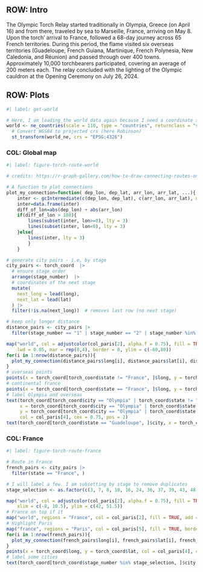 ## ROW: Intro

The Olympic Torch Relay started traditionally in Olympia, Greece (on April 16) and from there, traveled by sea to Marseille, France, arriving on May 8. Upon the torch' arrival to France, followed a 68-day journey across 65 French territories. During this period, the flame visited six overseas territories (Guadeloupe, French Guiana, Martinique, French Polynesia, New Caledonia, and Réunion) and passed through over 400 towns. Approximately 10,000 torchbearers participated, covering an average of 200 meters each. The relay concluded with the lighting of the Olympic cauldron at the Opening Ceremony on July 26, 2024.

## ROW: Plots
```r
#| label: get-world

# Here, I am loading the world data again because I need a coordinate system compatible with the torch data
world <- ne_countries(scale = 110, type = "countries", returnclass = "sf") |> 
  # Convert WGS84 to projected crs (here Robinson)
  st_transform(world_ne, crs = "EPSG:4326")
```

### COL: Global map

```r
#| label: figure-torch-route-world

# credits: https://r-graph-gallery.com/how-to-draw-connecting-routes-on-map-with-r-and-great-circles.html

# A function to plot connections
plot_my_connection=function( dep_lon, dep_lat, arr_lon, arr_lat, ...){
    inter <- gcIntermediate(c(dep_lon, dep_lat), c(arr_lon, arr_lat), n=50, addStartEnd=TRUE, breakAtDateLine=F)             
    inter=data.frame(inter)
    diff_of_lon=abs(dep_lon) + abs(arr_lon)
    if(diff_of_lon > 180){
        lines(subset(inter, lon>=0), lty = 3)
        lines(subset(inter, lon<0), lty = 3)
    }else{
        lines(inter, lty = 3)
        }
    }

# generate city pairs - i.e, by stage
city_pairs <- torch_coord  |> 
  # ensure stage order
  arrange(stage_number)  |> 
  # coordinates of the next stage
  mutate(
    next_long = lead(long),
    next_lat = lead(lat)
  ) |> 
  filter(!is.na(next_long))  # removes last row (no next stage)

# keep only longer distance
distance_pairs <- city_pairs |> 
  filter(stage_number == "1" | stage_number == "2" | stage_number %in% as.factor(c(29:36)))

map("world", col = adjustcolor(col_paris[2], alpha.f = 0.75), fill = TRUE, bg = "white",
    lwd = 0.05, mar = rep(0,4), border = 0, ylim = c(-60,80))
for(i in 1:nrow(distance_pairs)){
  plot_my_connection(distance_pairs$long[i], distance_pairs$lat[i], distance_pairs$next_long[i], distance_pairs$next_lat[i])
}
# overseas points
points(x = torch_coord[torch_coord$state != "France", ]$long, y = torch_coord[torch_coord$state != "France", ]$lat, col = col_paris[4], cex = 0.75, pch = 20)
# continental france
points(x = torch_coord[torch_coord$state == "France", ]$long, y = torch_coord[torch_coord$state == "France", ]$lat, col = col_paris[4], cex = 0.25, pch = 20)
# label Olympia and overseas
text(torch_coord[torch_coord$city == "Olympia" | torch_coord$state != "France" & torch_coord$city != "Athens" & torch_coord$state != "Martinique", ]$city,
     x = torch_coord[torch_coord$city == "Olympia" | torch_coord$state != "France" & torch_coord$city != "Athens" & torch_coord$state != "Martinique", ]$long,
     y = torch_coord[torch_coord$city == "Olympia" | torch_coord$state != "France" & torch_coord$city != "Athens" & torch_coord$state != "Martinique", ]$lat,  
     col = col_paris[4], cex = 0.75, pos = 2)
text(torch_coord[torch_coord$state == "Guadeloupe", ]$city, x = torch_coord[torch_coord$state == "Guadeloupe", ]$long, y = torch_coord[torch_coord$state == "Guadeloupe", ]$lat, col = col_paris[4], cex = 0.75, pos = 4)
```

### COL: France

```r
#| label: figure-torch-route-france

# Route in France
french_pairs <- city_pairs |> 
  filter(state == "France", )

# I will label a few. I am subsetting by stage to remove duplicates
stage_selection <- as.factor(c(3, 7, 8, 10, 16, 24, 36, 37, 39, 43, 48, 55, 70))

map("world", col = adjustcolor(col_paris[2], alpha.f = 0.75), fill = TRUE, bg = "white", lwd = 0.05, mar = rep(0,4), border = "white",
    xlim = c(-8, 10.5), ylim = c(42, 51.5))
# France on top if it
map("world", regions = "France", col = col_paris[2], fill = TRUE, add = TRUE, border = "white")
# Highlight Paris
map("france", regions = "Paris", col = col_paris[5], fill = TRUE, border = "white", add = TRUE)
for(i in 1:nrow(french_pairs)){
  plot_my_connection(french_pairs$long[i], french_pairs$lat[i], french_pairs$next_long[i], french_pairs$next_lat[i])
}
points(x = torch_coord$long, y = torch_coord$lat, col = col_paris[4], cex = 0.75, pch = 20)
# label some cities
text(torch_coord[torch_coord$stage_number %in% stage_selection, ]$city, x = torch_coord[torch_coord$stage_number %in% stage_selection, ]$long, y = torch_coord[torch_coord$stage_number %in% stage_selection, ]$lat, col = col_paris[4], cex = 0.75, pos = 2)
```


